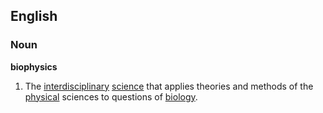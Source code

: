 ==English==
===Noun===
'''biophysics'''
{{wikipedia}}
# The [[interdisciplinary]] [[science]] that applies theories and methods of the [[physical]] sciences to questions of [[biology]].